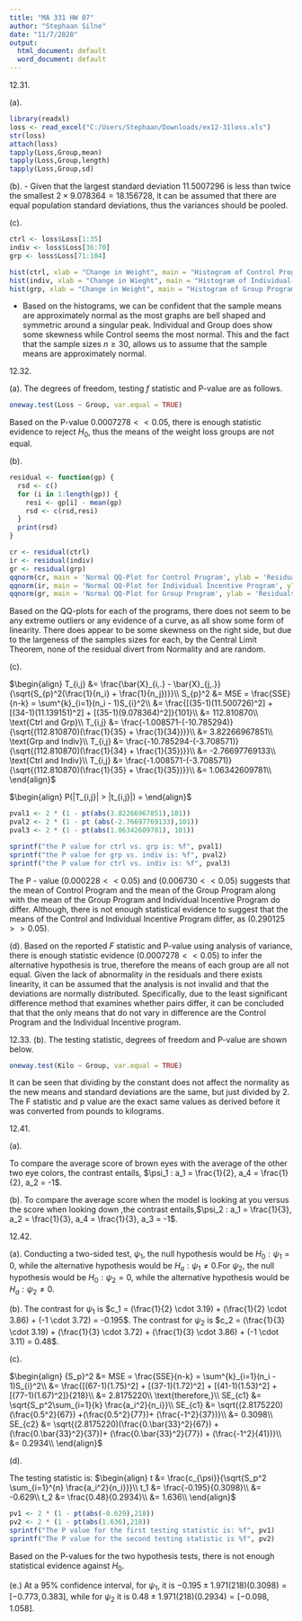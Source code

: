 ```yaml
---
title: "MA 331 HW 07"
author: "Stephaan Silne"
date: "11/7/2020"
output:
  html_document: default
  word_document: default
---
```


12.31.

(a).
```r
library(readxl)
loss <- read_excel("C:/Users/Stephaan/Downloads/ex12-31loss.xls")
str(loss)
attach(loss)
tapply(Loss,Group,mean)
tapply(Loss,Group,length)
tapply(Loss,Group,sd)
```

(b).
  -   Given that the largest standard deviation $11.5007296$ is less than twice the smallest $2 \times 9.078364 = 18.156728$, it can be assumed that there are equal population standard deviations, thus the variances should be pooled. 
  
(c).

```r
ctrl <- loss$Loss[1:35]
indiv <- loss$Loss[36:70]
grp <- loss$Loss[71:104]

hist(ctrl, xlab = "Change in Weight", main = "Histogram of Control Program")
hist(indiv, xlab = "Change in Wieght", main = "Histogram of Individual-Incentive Program")
hist(grp, xlab = "Change in Weight", main = "Histogram of Group Program")
```

  -   Based on the histograms, we can be confident that the sample means are approximately normal as the most graphs are bell shaped and symmetric around a singular peak. Individual and Group does show some skewness while Control seems the most normal. This and the fact that the sample sizes $n \geq 30$, allows us to assume that the sample means are approximately normal. 
  

12.32.

(a).
The degrees of freedom, testing $f$ statistic and P-value are as follows.
```r
oneway.test(Loss ~ Group, var.equal = TRUE)
```

Based on the P-value $0.0007278 << 0.05$, there is enough statistic evidence to reject $H_0$, thus the means of the weight loss groups are not equal. 


(b).
```r

residual <- function(gp) {
  rsd <- c()
  for (i in 1:length(gp)) {
    resi <- gp[i] - mean(gp)
    rsd <- c(rsd,resi)
  }
  print(rsd)
}

cr <- residual(ctrl)
ir <- residual(indiv)
gr <- residual(grp)
qqnorm(cr, main = 'Normal QQ-Plot for Control Program', ylab = 'Residuals')
qqnorm(ir, main = 'Normal QQ-Plot for Individual Incentive Program', ylab = 'Residuals')
qqnorm(gr, main = 'Normal QQ-Plot for Group Program', ylab = 'Residuals')
```

Based on the QQ-plots for each of the programs, there does not seem to be any extreme outliers or any evidence of a curve, as all show some form of linearity. There does appear to be some skewness on the right side, but due to the largeness of the samples sizes for each, by the Central Limit Theorem, none of the residual divert from Normality and are random. 


(c).

$\begin{align}
T_{i,j} &= \frac{\bar{X}_{i,.} - \bar{X}_{j,.}}{\sqrt{S_{p}^2(\frac{1}{n_i} + \frac{1}{n_j})}}\\
S_{p}^2 &= MSE = \frac{SSE}{n-k} = \sum^{k}_{i=1}(n_i - 1)S_{i}^2\\
&= \frac{[(35-1)(11.500726)^2] + [(34-1)(11.139151)^2] + [(35-1)(9.078364)^2]}{101}\\
&= 112.810870\\
\text{Ctrl and Grp}\\
T_{i,j} &= \frac{-1.008571-(-10.785294)}{\sqrt{(112.810870)(\frac{1}{35} + \frac{1}{34})}}\\
&= 3.82266967851\\
\text{Grp and Indiv}\\
T_{i,j} &= \frac{-10.785294-(-3.708571)}{\sqrt{(112.810870)(\frac{1}{34} + \frac{1}{35})}}\\
&= -2.76697769133\\
\text{Ctrl and Indiv}\\
T_{i,j} &= \frac{-1.008571-(-3.708571)}{\sqrt{(112.810870)(\frac{1}{35} + \frac{1}{35})}}\\
&= 1.06342609781\\
\end{align}$

$\begin{align}
P(|T_{i,j}| > |t_{i,j}|) = 
\end{align}$

```r
pval1 <- 2 * (1 - pt(abs(3.82266967851),101))
pval2 <- 2 * (1 - pt (abs(-2.76697769133),101))
pval3 <- 2 * (1 - pt(abs(1.06342609781), 101))

sprintf("the P value for ctrl vs. grp is: %f", pval1)
sprintf("the P value for grp vs. indiv is: %f", pval2)
sprintf("the P value for ctrl vs. indiv is: %f", pval3)
```

The P - value $(0.000228 << 0.05)$ and $(0.006730 << 0.05)$ suggests that the mean of Control Program and the mean of the Group Program along with the mean of the Group Program and Individual Incentive Program do differ. Although, there is not enough statistical evidence to suggest that the means of the Control and Individual Incentive Program differ, as $(0.290125 >> 0.05)$.

(d).
Based on the reported $F$ statistic and P-value using analysis of variance, there is enough statistic evidence $(0.0007278 << 0.05)$ to infer the alternative hypothesis is true, therefore the means of each group are all not equal. Given the lack of abnormality in the residuals and there exists linearity, it can be assumed that the analysis is not invalid and that the deviations are normally distributed. Specifically, due to the least significant difference method that examines whether pairs differ, it can be concluded that that the only means that do not vary in difference are the Control Program and the Individual Incentive program.

12.33.
(b).
The testing statistic, degrees of freedom and P-value are shown below.
```r
oneway.test(Kilo ~ Group, var.equal = TRUE)
```
It can be seen that dividing by the constant does not affect the normality as the new means and standard deviations are the same, but just divided by 2. The F statistic and p value are the exact same values as derived before it was converted from pounds to kilograms. 

12.41.

(a).

To compare the average score of brown eyes with the average of the other two eye colors, the contrast entails, $\psi_1 : a_1 = \frac{1}{2},  a_4 = \frac{1}{2}, a_2 = -1$.


(b).
To compare the average score when the model is looking at you versus the score when looking down ,the contrast entails,$\psi_2 : a_1 = \frac{1}{3}, a_2 = \frac{1}{3}, a_4 = \frac{1}{3}, a_3 = -1$.

12.42.

(a).
Conducting a two-sided test, $\psi_1$, the null hypothesis would be $H_0: \psi_1 = 0$, while the alternative hypothesis would be $H_a : \psi_1 \neq 0$.For $\psi_2$, the null hypothesis would be $H_0: \psi_2 = 0$, while the alternative hypothesis would be $H_a : \psi_2 \neq 0$.

(b).
The contrast for $\psi_1$ is $c_1 = (\frac{1}{2} \cdot 3.19) + (\frac{1}{2} \cdot 3.86) + (-1 \cdot 3.72) = -0.195$. The contrast for $\psi_2$ is $c_2 = (\frac{1}{3} \cdot 3.19) + (\frac{1}{3} \cdot 3.72) + (\frac{1}{3} \cdot 3.86) + (-1 \cdot 3.11) = 0.48$.

(c).


$\begin{align}
{S_p}^2 &= MSE = \frac{SSE}{n-k} = \sum^{k}_{i=1}(n_i - 1)S_{i}^2\\
&= \frac{[(67-1)(1.75)^2] + [(37-1)(1.72)^2] + [(41-1)(1.53)^2] + [(77-1)(1.67)^2]}{218}\\
&= 2.8175220\\
\text{therefore,}\\
SE_{c1} &= \sqrt{S_p^2\sum_{i=1}{k} \frac{a_i^2}{n_i}}\\
SE_{c1} &= \sqrt{(2.8175220)(\frac{0.5^2}{67}) +(\frac{0.5^2}{77})+ (\frac{-1^2}{37})}\\
&= 0.3098\\
SE_{c2} &= \sqrt{(2.8175220)(\frac{0.\bar{33}^2}{67}) +(\frac{0.\bar{33}^2}{37})+ (\frac{0.\bar{33}^2}{77}) + (\frac{-1^2}{41})}\\
&= 0.2934\\
\end{align}$

(d).


The testing statistic is:
$\begin{align}
t &= \frac{c_{\psi}}{\sqrt{S_p^2 \sum_{i=1}^{n} \frac{a_i^2}{n_i}}}\\
t_1 &= \frac{-0.195}{0.3098}\\
&= -0.629\\
t_2 &= \frac{0.48}{0.2934}\\
&= 1.636\\
\end{align}$

```r

pv1 <- 2 * (1 - pt(abs(-0.629),218))
pv2 <- 2 * (1 - pt(abs(1.636),218))
sprintf("The P value for the first testing statistic is: %f", pv1)
sprintf("The P value for the second testing statistic is %f", pv2)
```

Based on the P-values for the two hypothesis tests, there is not enough statistical evidence against $H_0$. 

(e.)
At a 95% confidence interval, for $\psi_1$, it is $-0.195 \pm 1.971(218)(0.3098) = [-0.773,0.383]$, while for $\psi_2$ it is $0.48 \pm 1.971(218)(0.2934) = [-0.098,1.058]$.

